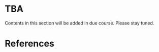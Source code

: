# TBA

Contents in this section will be added in due course. Please stay tuned.


# References {.unnumbered}

::: {#refs}
:::
